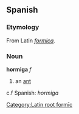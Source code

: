 ==Spanish==
===Etymology===
From Latin ''[[formica]]''.
===Noun===
[[Category:Latin root formīc]]
'''hormiga''' ''f''

#an [[ant]]

c.f Spanish: ''hormiga''